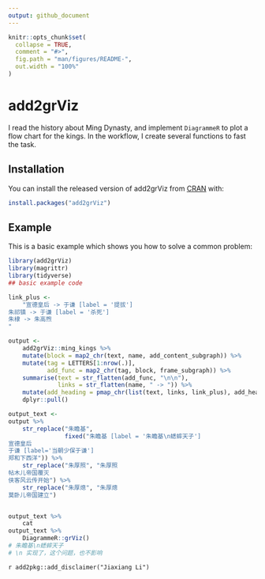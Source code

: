 ```yaml
---
output: github_document
---
```


<!-- README.md is generated from README.Rmd. Please edit that file -->

```r
knitr::opts_chunk$set(
  collapse = TRUE,
  comment = "#>",
  fig.path = "man/figures/README-",
  out.width = "100%"
)
```
# add2grViz

<!-- badges: start -->
<!-- badges: end -->

<!-- The goal of add2grViz is to ... -->
I read the history about Ming Dynasty, and implement `DiagrammeR` to plot a flow chart for the kings. In the workflow, I create several functions to fast the task.

## Installation

You can install the released version of add2grViz from [CRAN](https://CRAN.R-project.org) with:

``` r
install.packages("add2grViz")
```

## Example

This is a basic example which shows you how to solve a common problem:

```r
library(add2grViz)
library(magrittr)
library(tidyverse)
## basic example code
```

```r
link_plus <-
    "宣德皇后 -> 于谦 [label = '提拔']
朱祁镇 -> 于谦 [label = '杀死']
朱棣 -> 朱高煦
"
```

```r
output <-
    add2grViz::ming_kings %>%
    mutate(block = map2_chr(text, name, add_content_subgraph)) %>%
    mutate(tag = LETTERS[1:nrow(.)],
           add_func = map2_chr(tag, block, frame_subgraph)) %>%
    summarise(text = str_flatten(add_func, "\n\n"),
              links = str_flatten(name, " -> ")) %>%
    mutate(add_heading = pmap_chr(list(text, links, link_plus), add_heading)) %>%
    dplyr::pull()
```

```r
output_text <- 
output %>%
    str_replace("朱瞻基",
                fixed("朱瞻基 [label = '朱瞻基\n蟋蟀天子']
宣德皇后
于谦 [label='当朝少保于谦']
郑和下西洋")) %>%
    str_replace("朱厚照", "朱厚照
帖木儿帝国覆灭
侠客风云传开始") %>%
    str_replace("朱厚熜", "朱厚熜
莫卧儿帝国建立")


output_text %>% 
    cat
output_text %>% 
    DiagrammeR::grViz()
# 朱瞻基\n蟋蟀天子
# \n 实现了，这个问题，也不影响
```


`r add2pkg::add_disclaimer("Jiaxiang Li")`
